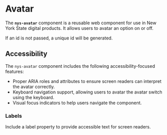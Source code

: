 
<Meta of={NysAvatarStories} title="Components/Avatar/Documentation" />

# Avatar
The **`nys-avatar`** component is a reusable web component for use in New York State digital products. It allows users to avatar an option on or off.

If an id is not passed, a unique id will be generated.

<Canvas of={NysAvatarStories.Avatar} />

## Accessibility

The `nys-avatar` component includes the following accessibility-focused features:

- Proper ARIA roles and attributes to ensure screen readers can interpret the avatar correctly.
- Keyboard navigation support, allowing users to avatar the avatar switch using the keyboard.
- Visual focus indicators to help users navigate the component.

### Labels
Include a label property to provide accessible text for screen readers.
